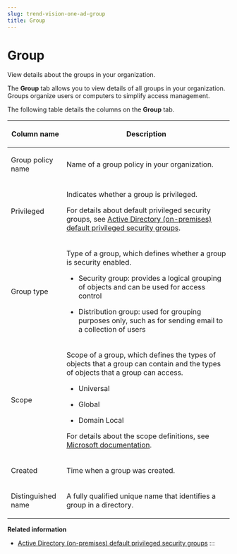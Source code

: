 ```yaml
---
slug: trend-vision-one-ad-group
title: Group
---
```

# Group

View details about the groups in your organization.

The **Group** tab allows you to view details of all groups in your organization. Groups organize users or computers to simplify access management.

The following table details the columns on the **Group** tab.

<table>
<colgroup>
<col style="width: 25%" />
<col style="width: 75%" />
</colgroup>
<thead>
<tr>
<th><p>Column name</p></th>
<th><p>Description</p></th>
</tr>
</thead>
<tbody>
<tr>
<td><p>Group policy name</p></td>
<td><p>Name of a group policy in your organization.</p></td>
</tr>
<tr>
<td><p>Privileged</p></td>
<td><p>Indicates whether a group is privileged.</p>
<p>For details about default privileged security groups, see <a href="trend-vision-one-ad-privileged-security-groups">Active Directory (on-premises) default privileged security groups</a>.</p></td>
</tr>
<tr>
<td><p>Group type</p></td>
<td><p>Type of a group, which defines whether a group is security enabled.</p>
<ul>
<li><p>Security group: provides a logical grouping of objects and can be used for access control</p></li>
<li><p>Distribution group: used for grouping purposes only, such as for sending email to a collection of users</p></li>
</ul></td>
</tr>
<tr>
<td><p>Scope</p></td>
<td><p>Scope of a group, which defines the types of objects that a group can contain and the types of objects that a group can access.</p>
<ul>
<li><p>Universal</p></li>
<li><p>Global</p></li>
<li><p>Domain Local</p></li>
</ul>
<p>For details about the scope definitions, see <a href="https://learn.microsoft.com/en-us/windows/win32/ad/group-objects">Microsoft documentation</a>.</p></td>
</tr>
<tr>
<td><p>Created</p></td>
<td><p>Time when a group was created.</p></td>
</tr>
<tr>
<td><p>Distinguished name</p></td>
<td><p>A fully qualified unique name that identifies a group in a directory.</p></td>
</tr>
</tbody>
</table>

**Related information**

- [Active Directory (on-premises) default privileged security groups](ad-privileged-security-groups.md "Learn which Active Directory identities may have default privileges due to default security group membership.")
:::
